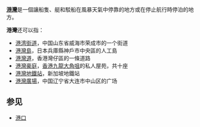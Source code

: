 '''[[港灣|港灣]]'''是一個讓船隻、艇和駁船在風暴天氣中停靠的地方或在停止航行時停泊的地方。

'''港灣'''还可以指：
*[[港湾街道|港湾街道]]，中国山东省威海市荣成市的一个街道
*[[港灣島|港灣島]]，日本兵庫縣神戶市中央區的人工島
*[[港灣道|港灣道]]，香港灣仔區的一條道路
*[[港灣豪庭|港灣豪庭]]，[[香港|香港]][[九龍|九龍]][[大角咀|大角咀]]的私人屋苑，共十座
*[[港灣地鐵站|港灣地鐵站]]，新加坡地鐵站
*[[港灣廣場|港灣廣場]]，中国辽宁省大连市中山区的广场

==参见==
*[[港口|港口]]

{{Disambig|Cat=二字消歧义}}
